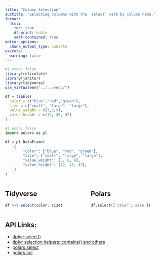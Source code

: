 ```yaml
---
title: "Column Selection"
subtitle: "Selecting columns with the `select` verb by column name."
format: 
  html:
    toc: true
    df-print: kable
    self-contained: true
editor_options: 
  chunk_output_type: console
execute: 
  warning: false
---
```


```r
#| echo: false
library(reticulate)
library(janitor)
library(tidyverse)
use_virtualenv("../../venv/")

df = tibble(
  color = c("blue","red","green"),
  size = c("small", "large", "large"),
  value_weight = c(3,8,9),
  value_height = c(12, 45, 42)
)
```

```python
#| echo: false
import polars as pl

df = pl.DataFrame(
    {
        "color": ["blue", "red", "green"],
        "size": ["small", "large", "large"],
        "value_weight": [3, 8, 9],
        "value_height": [12, 45, 42],
    }
)
```

::: column-screen-inset-right


::: columns
::: {.column width="49%"}
::: callout-note
## Tidyverse

```r
df %>% select(color, size) 
```
:::
:::

::: {.column width="2%"}
:::

::: {.column width="49%"}
::: callout-tip
## Polars

```python
df.select(['color','size'])
```
:::
:::
:::
:::

::: {.callout-caution collapse="true"}
## API Links:

-   [dplyr::select()](https://dplyr.tidyverse.org/reference/select.html)
-   [dplyr selection helpers: contains() and others](https://tidyselect.r-lib.org/reference/starts_with.html)
-   [polars.select](https://pola-rs.github.io/polars/py-polars/html/reference/dataframe/api/polars.DataFrame.select.html)
-   [polars.col](https://pola-rs.github.io/polars/py-polars/html/reference/expressions/api/polars.col.html#polars-col)
:::
